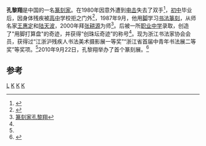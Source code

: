 '''孔黎翔'''{{BD|1970年||CatIdx=K}}是中国的一名[[篆刻家|篆刻家]]。在1980年因意外遭到[[电击|电击]]失去了双手<ref name="DBQR">{{Cite web |url=http://shenchen0522.xuelecn.com/compositions/180031/composition |title=断臂奇人孔黎翔 |access-date=2011-10-04 |archive-date=2019-08-13 |archive-url=https://web.archive.org/web/20190813082420/http://shenchen0522.xuelecn.com/compositions/180031/composition |dead-url=no }}</ref>，[[初中|初中]]毕业后，因身体残疾被[[高中|高中]]学校拒之门外<ref name="JTS">{{Cite web |url=http://news.sina.com.cn/s/2002-12-03/0130826839.html |title=脚替手撑起的人生 |access-date=2011-10-04 |archive-date=2019-08-13 |archive-url=https://web.archive.org/web/20190813005957/http://news.sina.com.cn/s/2002-12-03/0130826839.html |dead-url=no }}</ref>，1987年9月，他用[[脚|脚]]学习[[书法|书法]][[篆刻|篆刻]]，从师名家[[王惠定|王惠定]]和[[陆天波|陆天波]]，2000年拜[[张耕源|张耕源]]为师<ref name="ZKJ">[http://30kz.cn/Html/?1181.html 篆刻家孔黎翔]{{dead link|date=2017年12月 |bot=InternetArchiveBot |fix-attempted=yes }}</ref>。后被一所[[职业中学|职业中学]]录取，创造了"用脚打算盘"的奇迹，并获得“创珠坛奇迹”的称号<ref name="JTS" />。现为浙江书法家协会会员，获得过“江浙沪残疾人书法美术摄影展一等奖”“浙江省首届中青年书法展二等奖”等奖项。<ref name="ZKJ" />2010年9月22日，孔黎翔举办了首个篆刻展。<ref>{{Cite web |url=http://news.qz828.com/system/2010/09/25/010271929.shtml |title=孔黎翔举办首个篆刻展 |access-date=2011-10-04 |archive-date=2019-08-13 |archive-url=https://web.archive.org/web/20190813082419/http://news.qz828.com/system/2010/09/25/010271929.shtml |dead-url=yes }}</ref>

==参考==
{{reflist}}

[[分类:孔姓|L]]
[[分类:中国篆刻家|K]]
[[分类:衢州人|K]]
[[分类:中国残疾人|K]]